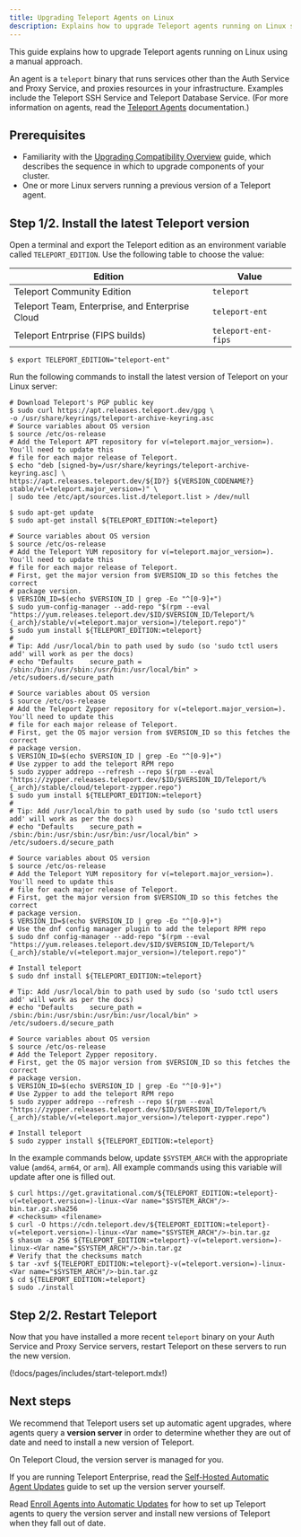 ```yaml
---
title: Upgrading Teleport Agents on Linux
description: Explains how to upgrade Teleport agents running on Linux servers.
---
```


This guide explains how to upgrade Teleport agents running on Linux using a
manual approach. 

An agent is a `teleport` binary that runs services other than the Auth Service
and Proxy Service, and proxies resources in your infrastructure. Examples
include the Teleport SSH Service and Teleport Database Service. (For more
information on agents, read the [Teleport Agents](../agents/introduction.mdx)
documentation.)

## Prerequisites

- Familiarity with the [Upgrading Compatibility Overview](./overview.mdx) guide,
  which describes the sequence in which to upgrade components of your cluster.
- One or more Linux servers running a previous version of a Teleport agent.

## Step 1/2. Install the latest Teleport version

Open a terminal and export the Teleport edition as an environment variable
called `TELEPORT_EDITION`. Use the following table to choose the value:

|Edition|Value|
|---|---|
|Teleport Community Edition|`teleport`|
|Teleport Team, Enterprise, and Enterprise Cloud|`teleport-ent`|
|Teleport Entrprise (FIPS builds)|`teleport-ent-fips`|

```code
$ export TELEPORT_EDITION="teleport-ent"
```

Run the following commands to install the latest version of Teleport on your
Linux server:

<Tabs>
<TabItem label="Debian 9+/Ubuntu 16.04+ (apt)">

```code
# Download Teleport's PGP public key
$ sudo curl https://apt.releases.teleport.dev/gpg \
-o /usr/share/keyrings/teleport-archive-keyring.asc
# Source variables about OS version
$ source /etc/os-release
# Add the Teleport APT repository for v(=teleport.major_version=). You'll need to update this
# file for each major release of Teleport.
$ echo "deb [signed-by=/usr/share/keyrings/teleport-archive-keyring.asc] \
https://apt.releases.teleport.dev/${ID?} ${VERSION_CODENAME?} stable/v(=teleport.major_version=)" \
| sudo tee /etc/apt/sources.list.d/teleport.list > /dev/null

$ sudo apt-get update
$ sudo apt-get install ${TELEPORT_EDITION:=teleport}
```

</TabItem>
<TabItem label="Amazon Linux 2/RHEL 7 (yum)">

```code
# Source variables about OS version
$ source /etc/os-release
# Add the Teleport YUM repository for v(=teleport.major_version=). You'll need to update this
# file for each major release of Teleport.
# First, get the major version from $VERSION_ID so this fetches the correct
# package version.
$ VERSION_ID=$(echo $VERSION_ID | grep -Eo "^[0-9]+")
$ sudo yum-config-manager --add-repo "$(rpm --eval "https://yum.releases.teleport.dev/$ID/$VERSION_ID/Teleport/%{_arch}/stable/v(=teleport.major_version=)/teleport.repo")"
$ sudo yum install ${TELEPORT_EDITION:=teleport}
#
# Tip: Add /usr/local/bin to path used by sudo (so 'sudo tctl users add' will work as per the docs)
# echo "Defaults    secure_path = /sbin:/bin:/usr/sbin:/usr/bin:/usr/local/bin" > /etc/sudoers.d/secure_path
```

</TabItem>
<TabItem label="Amazon Linux 2/RHEL 7 (zypper)">

```code
# Source variables about OS version
$ source /etc/os-release
# Add the Teleport Zypper repository for v(=teleport.major_version=). You'll need to update this
# file for each major release of Teleport.
# First, get the OS major version from $VERSION_ID so this fetches the correct
# package version.
$ VERSION_ID=$(echo $VERSION_ID | grep -Eo "^[0-9]+")
# Use zypper to add the teleport RPM repo
$ sudo zypper addrepo --refresh --repo $(rpm --eval "https://zypper.releases.teleport.dev/$ID/$VERSION_ID/Teleport/%{_arch}/stable/cloud/teleport-zypper.repo")
$ sudo yum install ${TELEPORT_EDITION:=teleport}
#
# Tip: Add /usr/local/bin to path used by sudo (so 'sudo tctl users add' will work as per the docs)
# echo "Defaults    secure_path = /sbin:/bin:/usr/sbin:/usr/bin:/usr/local/bin" > /etc/sudoers.d/secure_path
```

</TabItem>
<TabItem label="Amazon Linux 2023/RHEL 8+ (dnf)">

```code
# Source variables about OS version
$ source /etc/os-release
# Add the Teleport YUM repository for v(=teleport.major_version=). You'll need to update this
# file for each major release of Teleport.
# First, get the major version from $VERSION_ID so this fetches the correct
# package version.
$ VERSION_ID=$(echo $VERSION_ID | grep -Eo "^[0-9]+")
# Use the dnf config manager plugin to add the teleport RPM repo
$ sudo dnf config-manager --add-repo "$(rpm --eval "https://yum.releases.teleport.dev/$ID/$VERSION_ID/Teleport/%{_arch}/stable/v(=teleport.major_version=)/teleport.repo")"

# Install teleport
$ sudo dnf install ${TELEPORT_EDITION:=teleport}

# Tip: Add /usr/local/bin to path used by sudo (so 'sudo tctl users add' will work as per the docs)
# echo "Defaults    secure_path = /sbin:/bin:/usr/sbin:/usr/bin:/usr/local/bin" > /etc/sudoers.d/secure_path
```

</TabItem>
<TabItem label="SLES 12 SP5+ and 15 SP5+ (zypper)">

```code
# Source variables about OS version
$ source /etc/os-release
# Add the Teleport Zypper repository.
# First, get the OS major version from $VERSION_ID so this fetches the correct
# package version.
$ VERSION_ID=$(echo $VERSION_ID | grep -Eo "^[0-9]+")
# Use Zypper to add the teleport RPM repo
$ sudo zypper addrepo --refresh --repo $(rpm --eval "https://zypper.releases.teleport.dev/$ID/$VERSION_ID/Teleport/%{_arch}/stable/v(=teleport.major_version=)/teleport-zypper.repo")

# Install teleport
$ sudo zypper install ${TELEPORT_EDITION:=teleport}
```

</TabItem>
<TabItem label="Tarball" >

In the example commands below, update `$SYSTEM_ARCH` with the appropriate
value (`amd64`, `arm64`, or `arm`). All example commands using this variable
will update after one is filled out.

```code
$ curl https://get.gravitational.com/${TELEPORT_EDITION:=teleport}-v(=teleport.version=)-linux-<Var name="$SYSTEM_ARCH"/>-bin.tar.gz.sha256
# <checksum> <filename>
$ curl -O https://cdn.teleport.dev/${TELEPORT_EDITION:=teleport}-v(=teleport.version=)-linux-<Var name="$SYSTEM_ARCH"/>-bin.tar.gz
$ shasum -a 256 ${TELEPORT_EDITION:=teleport}-v(=teleport.version=)-linux-<Var name="$SYSTEM_ARCH"/>-bin.tar.gz
# Verify that the checksums match
$ tar -xvf ${TELEPORT_EDITION:=teleport}-v(=teleport.version=)-linux-<Var name="$SYSTEM_ARCH"/>-bin.tar.gz
$ cd ${TELEPORT_EDITION:=teleport}
$ sudo ./install
```

</TabItem>
</Tabs>

## Step 2/2. Restart Teleport

Now that you have installed a more recent `teleport` binary on your Auth Service
and Proxy Service servers, restart Teleport on these servers to run the new
version.

(!docs/pages/includes/start-teleport.mdx!)

## Next steps

We recommend that Teleport users set up automatic agent upgrades, where agents
query a **version server** in order to determine whether they are out of date
and need to install a new version of Teleport. 

On Teleport Cloud, the version server is managed for you.

If you are running Teleport Enterprise, read the [Self-Hosted Automatic Agent
Updates](./upgrading/self-hosted-automatic-agent-updates.mdx) guide to set up
the version server yourself.

Read [Enroll Agents into Automatic
Updates](./upgrading//enroll-agent-into-automatic-updates.mdx) for how to set up
Teleport agents to query the version server and install new versions of Teleport
when they fall out of date.

